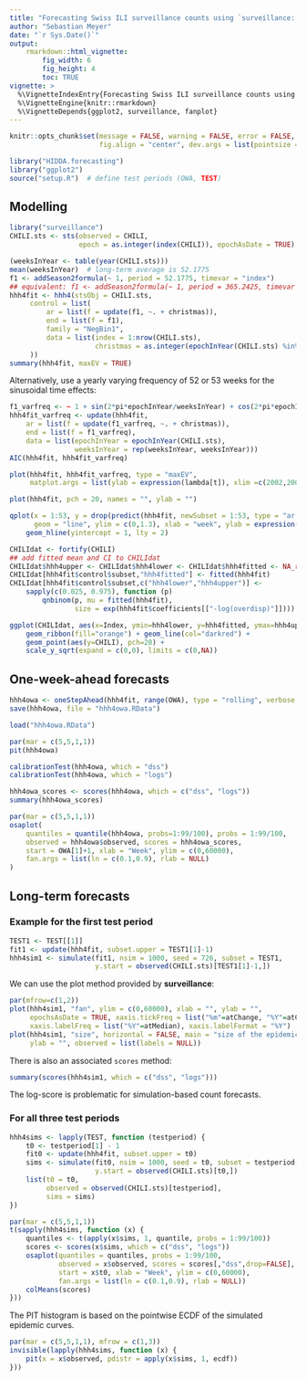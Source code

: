 ```yaml
---
title: "Forecasting Swiss ILI surveillance counts using `surveillance::hhh4`"
author: "Sebastian Meyer"
date: "`r Sys.Date()`"
output:
    rmarkdown::html_vignette:
        fig_width: 6
        fig_height: 4
        toc: TRUE
vignette: >
  %\VignetteIndexEntry{Forecasting Swiss ILI surveillance counts using 'surveillance::hhh4'}
  %\VignetteEngine{knitr::rmarkdown}
  %\VignetteDepends{ggplot2, surveillance, fanplot}
---
```


```r
knitr::opts_chunk$set(message = FALSE, warning = FALSE, error = FALSE,
                      fig.align = "center", dev.args = list(pointsize = 10))
```

```r
library("HIDDA.forecasting")
library("ggplot2")
source("setup.R")  # define test periods (OWA, TEST)
```


## Modelling

```r
library("surveillance")
CHILI.sts <- sts(observed = CHILI,
                 epoch = as.integer(index(CHILI)), epochAsDate = TRUE)
```

```r
(weeksInYear <- table(year(CHILI.sts)))
mean(weeksInYear)  # long-term average is 52.1775
f1 <- addSeason2formula(~ 1, period = 52.1775, timevar = "index")
## equivalent: f1 <- addSeason2formula(~ 1, period = 365.2425, timevar = "t")
hhh4fit <- hhh4(stsObj = CHILI.sts,
     control = list(
         ar = list(f = update(f1, ~. + christmas)),
         end = list(f = f1),
         family = "NegBin1",
         data = list(index = 1:nrow(CHILI.sts),
                     christmas = as.integer(epochInYear(CHILI.sts) %in% 52))
     ))
summary(hhh4fit, maxEV = TRUE)
```

Alternatively, use a yearly varying frequency of 52 or 53 weeks for
the sinusoidal time effects:

```r
f1_varfreq <- ~ 1 + sin(2*pi*epochInYear/weeksInYear) + cos(2*pi*epochInYear/weeksInYear)
hhh4fit_varfreq <- update(hhh4fit,
    ar = list(f = update(f1_varfreq, ~. + christmas)),
    end = list(f = f1_varfreq),
    data = list(epochInYear = epochInYear(CHILI.sts),
                weeksInYear = rep(weeksInYear, weeksInYear)))
AIC(hhh4fit, hhh4fit_varfreq)
```
```r
plot(hhh4fit, hhh4fit_varfreq, type = "maxEV",
     matplot.args = list(ylab = expression(lambda[t]), xlim =c(2002,2007)))
```

```r
plot(hhh4fit, pch = 20, names = "", ylab = "")
```

```r
qplot(x = 1:53, y = drop(predict(hhh4fit, newSubset = 1:53, type = "ar.exppred")),
      geom = "line", ylim = c(0,1.3), xlab = "week", ylab = expression(lambda[t])) +
    geom_hline(yintercept = 1, lty = 2)
```

```r
CHILIdat <- fortify(CHILI)
## add fitted mean and CI to CHILIdat
CHILIdat$hhh4upper <- CHILIdat$hhh4lower <- CHILIdat$hhh4fitted <- NA_real_
CHILIdat[hhh4fit$control$subset,"hhh4fitted"] <- fitted(hhh4fit)
CHILIdat[hhh4fit$control$subset,c("hhh4lower","hhh4upper")] <-
    sapply(c(0.025, 0.975), function (p)
        qnbinom(p, mu = fitted(hhh4fit),
                size = exp(hhh4fit$coefficients[["-log(overdisp)"]])))
```

```r
ggplot(CHILIdat, aes(x=Index, ymin=hhh4lower, y=hhh4fitted, ymax=hhh4upper)) +
    geom_ribbon(fill="orange") + geom_line(col="darkred") +
    geom_point(aes(y=CHILI), pch=20) +
    scale_y_sqrt(expand = c(0,0), limits = c(0,NA))
```


## One-week-ahead forecasts

```r
hhh4owa <- oneStepAhead(hhh4fit, range(OWA), type = "rolling", verbose = FALSE)
save(hhh4owa, file = "hhh4owa.RData")
```
```r
load("hhh4owa.RData")
```

```r
par(mar = c(5,5,1,1))
pit(hhh4owa)
```

```r
calibrationTest(hhh4owa, which = "dss")
calibrationTest(hhh4owa, which = "logs")
```

```r
hhh4owa_scores <- scores(hhh4owa, which = c("dss", "logs"))
summary(hhh4owa_scores)
```

```r
par(mar = c(5,5,1,1))
osaplot(
    quantiles = quantile(hhh4owa, probs=1:99/100), probs = 1:99/100,
    observed = hhh4owa$observed, scores = hhh4owa_scores,
    start = OWA[1]+1, xlab = "Week", ylim = c(0,60000),
    fan.args = list(ln = c(0.1,0.9), rlab = NULL)
)
```


## Long-term forecasts

### Example for the first test period

```r
TEST1 <- TEST[[1]]
fit1 <- update(hhh4fit, subset.upper = TEST1[1]-1)
hhh4sim1 <- simulate(fit1, nsim = 1000, seed = 726, subset = TEST1,
                     y.start = observed(CHILI.sts)[TEST1[1]-1,])
```

We can use the plot method provided by **surveillance**:

```r
par(mfrow=c(1,2))
plot(hhh4sim1, "fan", ylim = c(0,60000), xlab = "", ylab = "",
     epochsAsDate = TRUE, xaxis.tickFreq = list("%m"=atChange, "%Y"=atChange),
     xaxis.labelFreq = list("%Y"=atMedian), xaxis.labelFormat = "%Y")
plot(hhh4sim1, "size", horizontal = FALSE, main = "size of the epidemic",
     ylab = "", observed = list(labels = NULL))
```

There is also an associated `scores` method:

```r
summary(scores(hhh4sim1, which = c("dss", "logs")))
```

The log-score is problematic for simulation-based count forecasts.


### For all three test periods

```r
hhh4sims <- lapply(TEST, function (testperiod) {
    t0 <- testperiod[1] - 1
    fit0 <- update(hhh4fit, subset.upper = t0)
    sims <- simulate(fit0, nsim = 1000, seed = t0, subset = testperiod,
                     y.start = observed(CHILI.sts)[t0,])
    list(t0 = t0,
         observed = observed(CHILI.sts)[testperiod],
         sims = sims)
})
```

```r
par(mar = c(5,5,1,1))
t(sapply(hhh4sims, function (x) {
    quantiles <- t(apply(x$sims, 1, quantile, probs = 1:99/100))
    scores <- scores(x$sims, which = c("dss", "logs"))
    osaplot(quantiles = quantiles, probs = 1:99/100,
            observed = x$observed, scores = scores[,"dss",drop=FALSE],
            start = x$t0, xlab = "Week", ylim = c(0,60000),
            fan.args = list(ln = c(0.1,0.9), rlab = NULL))
    colMeans(scores)
}))
```

The PIT histogram is based on the pointwise ECDF of the simulated epidemic
curves.

```r
par(mar = c(5,5,1,1), mfrow = c(1,3))
invisible(lapply(hhh4sims, function (x) {
    pit(x = x$observed, pdistr = apply(x$sims, 1, ecdf))
}))
```
